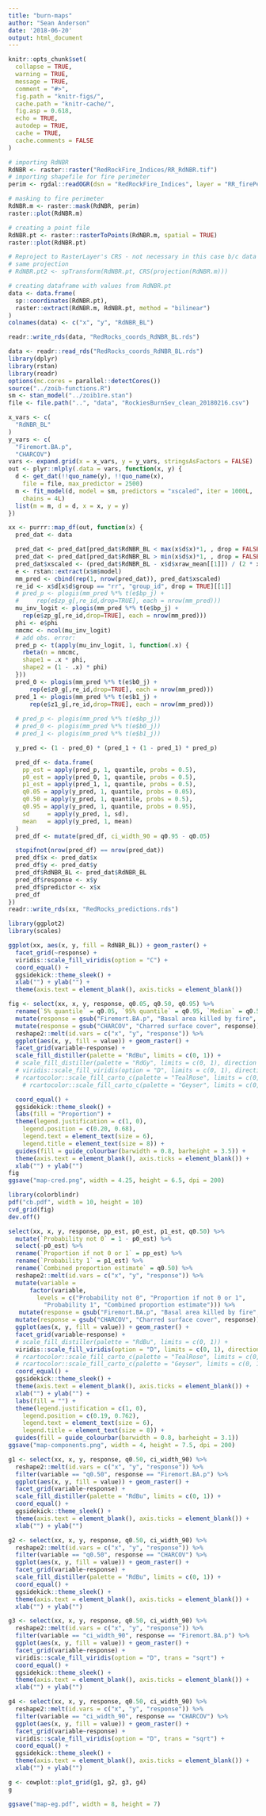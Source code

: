 ```yaml
---
title: "burn-maps"
author: "Sean Anderson"
date: '2018-06-20'
output: html_document
---
```


```r
knitr::opts_chunk$set(
  collapse = TRUE,
  warning = TRUE,
  message = TRUE,
  comment = "#>",
  fig.path = "knitr-figs/",
  cache.path = "knitr-cache/",
  fig.asp = 0.618,
  echo = TRUE,
  autodep = TRUE,
  cache = TRUE,
  cache.comments = FALSE
)
```

```r
# importing RdNBR
RdNBR <- raster::raster("RedRockFire_Indices/RR_RdNBR.tif")
# importing shapefile for fire perimeter
perim <- rgdal::readOGR(dsn = "RedRockFire_Indices", layer = "RR_firePerimeter")

# masking to fire perimeter
RdNBR.m <- raster::mask(RdNBR, perim)
raster::plot(RdNBR.m)

# creating a point file
RdNBR.pt <- raster::rasterToPoints(RdNBR.m, spatial = TRUE)
raster::plot(RdNBR.pt)

# Reproject to RasterLayer's CRS - not necessary in this case b/c data all in
# same projection
# RdNBR.pt2 <- spTransform(RdNBR.pt, CRS(projection(RdNBR.m)))

# creating dataframe with values from RdNBR.pt
data <- data.frame(
  sp::coordinates(RdNBR.pt),
  raster::extract(RdNBR.m, RdNBR.pt, method = "bilinear")
)
colnames(data) <- c("x", "y", "RdNBR_BL")

readr::write_rds(data, "RedRocks_coords_RdNBR_BL.rds")
```

```r
data <- readr::read_rds("RedRocks_coords_RdNBR_BL.rds")
library(dplyr)
library(rstan)
library(readr)
options(mc.cores = parallel::detectCores())
source("../zoib-functions.R")
sm <- stan_model("../zoib1re.stan")
file <- file.path("..", "data", "RockiesBurnSev_clean_20180216.csv")

x_vars <- c(
  "RdNBR_BL"
)
y_vars <- c(
  "Firemort.BA.p",
  "CHARCOV")
vars <- expand.grid(x = x_vars, y = y_vars, stringsAsFactors = FALSE)
out <- plyr::mlply(.data = vars, function(x, y) {
  d <- get_dat(!!quo_name(y), !!quo_name(x),
    file = file, max_predictor = 2500)
  m <- fit_model(d, model = sm, predictors = "xscaled", iter = 1000L,
    chains = 4L)
  list(m = m, d = d, x = x, y = y)
})
```

```r
xx <- purrr::map_df(out, function(x) {
  pred_dat <- data

  pred_dat <- pred_dat[pred_dat$RdNBR_BL < max(x$d$x)*1, , drop = FALSE]
  pred_dat <- pred_dat[pred_dat$RdNBR_BL > min(x$d$x)*1, , drop = FALSE]
  pred_dat$xscaled <- (pred_dat$RdNBR_BL - x$d$xraw_mean[[1]]) / (2 * x$d$xraw_sd[[1]])
  e <- rstan::extract(x$m$model)
  mm_pred <- cbind(rep(1, nrow(pred_dat)), pred_dat$xscaled)
  re_id <- x$d[x$d$group == "rr", "group_id", drop = TRUE][[1]]
  # pred_p <- plogis(mm_pred %*% t(e$bp_j) +
  #     rep(e$zp_g[,re_id,drop=TRUE], each = nrow(mm_pred)))
  mu_inv_logit <- plogis(mm_pred %*% t(e$bp_j) +
    rep(e$zp_g[,re_id,drop=TRUE], each = nrow(mm_pred)))
  phi <- e$phi
  nmcmc <- ncol(mu_inv_logit)
  # add obs. error:
  pred_p <- t(apply(mu_inv_logit, 1, function(.x) {
    rbeta(n = nmcmc,
    shape1 = .x * phi,
    shape2 = (1 - .x) * phi)
  }))
  pred_0 <- plogis(mm_pred %*% t(e$b0_j) +
      rep(e$z0_g[,re_id,drop=TRUE], each = nrow(mm_pred)))
  pred_1 <- plogis(mm_pred %*% t(e$b1_j) +
      rep(e$z1_g[,re_id,drop=TRUE], each = nrow(mm_pred)))
  
  # pred_p <- plogis(mm_pred %*% t(e$bp_j))
  # pred_0 <- plogis(mm_pred %*% t(e$b0_j))
  # pred_1 <- plogis(mm_pred %*% t(e$b1_j))

  y_pred <- (1 - pred_0) * (pred_1 + (1 - pred_1) * pred_p)

  pred_df <- data.frame(
    pp_est = apply(pred_p, 1, quantile, probs = 0.5),
    p0_est = apply(pred_0, 1, quantile, probs = 0.5),
    p1_est = apply(pred_1, 1, quantile, probs = 0.5),
    q0.05 = apply(y_pred, 1, quantile, probs = 0.05),
    q0.50 = apply(y_pred, 1, quantile, probs = 0.5),
    q0.95 = apply(y_pred, 1, quantile, probs = 0.95),
    sd     = apply(y_pred, 1, sd),
    mean   = apply(y_pred, 1, mean)
  )
  pred_df <- mutate(pred_df, ci_width_90 = q0.95 - q0.05)

  stopifnot(nrow(pred_df) == nrow(pred_dat))
  pred_df$x <- pred_dat$x
  pred_df$y <- pred_dat$y
  pred_df$RdNBR_BL <- pred_dat$RdNBR_BL
  pred_df$response <- x$y
  pred_df$predictor <- x$x
  pred_df
})
readr::write_rds(xx, "RedRocks_predictions.rds")
```

```r
library(ggplot2)
library(scales)

ggplot(xx, aes(x, y, fill = RdNBR_BL)) + geom_raster() +
  facet_grid(~response) +
  viridis::scale_fill_viridis(option = "C") +
  coord_equal() +
  ggsidekick::theme_sleek() +
  xlab("") + ylab("") +
  theme(axis.text = element_blank(), axis.ticks = element_blank())
```

```r
fig <- select(xx, x, y, response, q0.05, q0.50, q0.95) %>%
  rename(`5% quantile` = q0.05, `95% quantile` = q0.95, `Median` = q0.50) %>% 
  mutate(response = gsub("Firemort.BA.p", "Basal area killed by fire", response)) %>% 
  mutate(response = gsub("CHARCOV", "Charred surface cover", response)) %>%
  reshape2::melt(id.vars = c("x", "y", "response")) %>%
  ggplot(aes(x, y, fill = value)) + geom_raster() +
  facet_grid(variable~response) +
  scale_fill_distiller(palette = "RdBu", limits = c(0, 1)) +
  # scale_fill_distiller(palette = "RdGy", limits = c(0, 1), direction = -1) +
  # viridis::scale_fill_viridis(option = "D", limits = c(0, 1), direction = 1) +
  # rcartocolor::scale_fill_carto_c(palette = "TealRose", limits = c(0, 1)) +
    # rcartocolor::scale_fill_carto_c(palette = "Geyser", limits = c(0, 1)) +

  coord_equal() +
  ggsidekick::theme_sleek() +
  labs(fill = "Proportion") +
  theme(legend.justification = c(1, 0), 
    legend.position = c(0.20, 0.68),
    legend.text = element_text(size = 6), 
    legend.title = element_text(size = 8)) +
  guides(fill = guide_colourbar(barwidth = 0.8, barheight = 3.5)) +
  theme(axis.text = element_blank(), axis.ticks = element_blank()) +
  xlab("") + ylab("")
fig
ggsave("map-cred.png", width = 4.25, height = 6.5, dpi = 200)

library(colorblindr)
pdf("cb.pdf", width = 10, height = 10)
cvd_grid(fig)
dev.off()
```

```r
select(xx, x, y, response, pp_est, p0_est, p1_est, q0.50) %>%
  mutate(`Probability not 0` = 1 - p0_est) %>% 
  select(-p0_est) %>%
  rename(`Proportion if not 0 or 1` = pp_est) %>% 
  rename(`Probability 1` = p1_est) %>% 
  rename(`Combined proportion estimate` = q0.50) %>% 
  reshape2::melt(id.vars = c("x", "y", "response")) %>%
  mutate(variable = 
      factor(variable, 
        levels = c("Probability not 0", "Proportion if not 0 or 1", 
          "Probability 1", "Combined proportion estimate"))) %>% 
   mutate(response = gsub("Firemort.BA.p", "Basal area killed by fire", response)) %>% 
  mutate(response = gsub("CHARCOV", "Charred surface cover", response)) %>%
  ggplot(aes(x, y, fill = value)) + geom_raster() +
  facet_grid(variable~response) +
  # scale_fill_distiller(palette = "RdBu", limits = c(0, 1)) +
  viridis::scale_fill_viridis(option = "D", limits = c(0, 1), direction = 1) +
  # rcartocolor::scale_fill_carto_c(palette = "TealRose", limits = c(0, 1)) +
  # rcartocolor::scale_fill_carto_c(palette = "Geyser", limits = c(0, 1)) +
  coord_equal() +
  ggsidekick::theme_sleek() +
  theme(axis.text = element_blank(), axis.ticks = element_blank()) +
  xlab("") + ylab("") +
  labs(fill = "") +
  theme(legend.justification = c(1, 0), 
    legend.position = c(0.19, 0.762),
    legend.text = element_text(size = 6), 
    legend.title = element_text(size = 8)) +
  guides(fill = guide_colourbar(barwidth = 0.8, barheight = 3.1))
ggsave("map-components.png", width = 4, height = 7.5, dpi = 200)
```

```r
g1 <- select(xx, x, y, response, q0.50, ci_width_90) %>%
  reshape2::melt(id.vars = c("x", "y", "response")) %>%
  filter(variable == "q0.50", response == "Firemort.BA.p") %>%
  ggplot(aes(x, y, fill = value)) + geom_raster() +
  facet_grid(variable~response) +
  scale_fill_distiller(palette = "RdBu", limits = c(0, 1)) +
  coord_equal() +
  ggsidekick::theme_sleek() +
  theme(axis.text = element_blank(), axis.ticks = element_blank()) +
  xlab("") + ylab("")

g2 <- select(xx, x, y, response, q0.50, ci_width_90) %>%
  reshape2::melt(id.vars = c("x", "y", "response")) %>%
  filter(variable == "q0.50", response == "CHARCOV") %>%
  ggplot(aes(x, y, fill = value)) + geom_raster() +
  facet_grid(variable~response) +
  scale_fill_distiller(palette = "RdBu", limits = c(0, 1)) +
  coord_equal() +
  ggsidekick::theme_sleek() +
  theme(axis.text = element_blank(), axis.ticks = element_blank()) +
  xlab("") + ylab("")

g3 <- select(xx, x, y, response, q0.50, ci_width_90) %>%
  reshape2::melt(id.vars = c("x", "y", "response")) %>%
  filter(variable == "ci_width_90", response == "Firemort.BA.p") %>%
  ggplot(aes(x, y, fill = value)) + geom_raster() +
  facet_grid(variable~response) +
  viridis::scale_fill_viridis(option = "D", trans = "sqrt") +
  coord_equal() +
  ggsidekick::theme_sleek() +
  theme(axis.text = element_blank(), axis.ticks = element_blank()) +
  xlab("") + ylab("")

g4 <- select(xx, x, y, response, q0.50, ci_width_90) %>%
  reshape2::melt(id.vars = c("x", "y", "response")) %>%
  filter(variable == "ci_width_90", response == "CHARCOV") %>%
  ggplot(aes(x, y, fill = value)) + geom_raster() +
  facet_grid(variable~response) +
  viridis::scale_fill_viridis(option = "D", trans = "sqrt") +
  coord_equal() +
  ggsidekick::theme_sleek() +
  theme(axis.text = element_blank(), axis.ticks = element_blank()) +
  xlab("") + ylab("")

g <- cowplot::plot_grid(g1, g2, g3, g4)
g

ggsave("map-eg.pdf", width = 8, height = 7)
```

